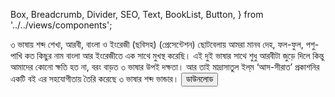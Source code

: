   Box,
  Breadcrumb,
  Divider,
  SEO,
  Text,
  BookList,
  Button,
} from '../../views/components';

<SEO pageTitle="৩ ভাষায় শব্দ শেখা, আরবী, বাংলা ও ইংরেজী (ছবিসহ) (প্রেসেন্টেশন)" />
<Box maxWidth={960} margin="0 auto" padding={{ xs: 3, sm: 4 }}>

<Text variant="h2" textAlign="center">
  ৩ ভাষায় শব্দ শেখা, আরবী, বাংলা ও ইংরেজী (ছবিসহ) (প্রেসেন্টেশন)
</Text>
<Divider />
<Breadcrumb
  links={[
    { url: '/', name: 'নীড়পাতা' },
    { url: '/study-materials/', name: 'শিক্ষাপোকরণ' },
  ]}
/>
<Divider />

<Text>
  ছোটবেলায় আমরা মানব দেহ, ফল-ফুল, পশু-পাখি কত কিছুর নাম বাংলা আর ইংরেজীতে এক
  সাথে মুখস্থ করেছি। এই দুই ভাষার সাথে শুধু আরবীটা জুড়ে দিলে কিন্তু আমাদের কোনো
  ক্ষতি হত না, বরং বাড়ত ৩ ভাষার উপই দক্ষতা।
</Text>

<Text>
  আর তাই মাদ্রাসাতুল ইল্‌ম ‘আস-সীরাত’ প্রকাশনির একটি বই এর সহযোগীতায় তৈরি করেছে
  ৩ ভাষার শব্দ ভান্ডার।
</Text>

<Box textAlign="center">
  <a
    href="https://drive.google.com/file/d/1bVOurJIRBmKorW0jKQe4Roon1j5ToOFt/view?usp=sharing"
    target="_blank"
    rel="noreferrer noopener"
  >
    <Button variant="primary">ডাউনলোড</Button>
  </a>
</Box>

</Box>
